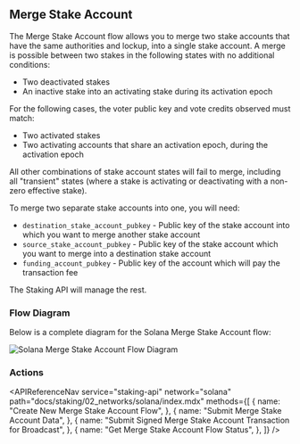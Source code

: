 
## Merge Stake Account

The Merge Stake Account flow allows you to merge two stake accounts that have the same authorities and lockup, into a single stake account.
A merge is possible between two stakes in the following states with no additional conditions:

- Two deactivated stakes
- An inactive stake into an activating stake during its activation epoch

For the following cases, the voter public key and vote credits observed must match:

- Two activated stakes
- Two activating accounts that share an activation epoch, during the activation epoch

All other combinations of stake account states will fail to merge, including all "transient" states
(where a stake is activating or deactivating with a non-zero effective stake).

To merge two separate stake accounts into one, you will need:

- `destination_stake_account_pubkey` - Public key of the stake account into which you want to merge another stake account
- `source_stake_account_pubkey` - Public key of the stake account which you want to merge into a destination stake account
- `funding_account_pubkey` - Public key of the account which will pay the transaction fee

The Staking API will manage the rest.

### Flow Diagram

Below is a complete diagram for the Solana Merge Stake Account flow:

<img
  src={img1}
  alt="Solana Merge Stake Account Flow Diagram"
  className="inline-image"
/>

### Actions

<APIReferenceNav
  service="staking-api"
  network="solana"
  path="docs/staking/02_networks/solana/index.mdx"
  methods={[
    {
      name: "Create New Merge Stake Account Flow",
    },
    {
      name: "Submit Merge Stake Account Data",
    },
    {
      name: "Submit Signed Merge Stake Account Transaction for Broadcast",
    },
    {
      name: "Get Merge Stake Account Flow Status",
    },
  ]}
/>
